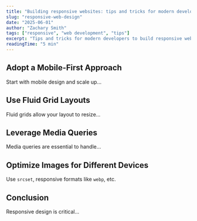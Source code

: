```yaml
---
title: "Building responsive websites: tips and tricks for modern developers"
slug: "responsive-web-design"
date: "2025-06-01"
author: "Zachary Smith"
tags: ["responsive", "web development", "tips"]
excerpt: "Tips and tricks for modern developers to build responsive websites that look great and perform efficiently."
readingTime: "5 min"
---
```


## Adopt a Mobile-First Approach

Start with mobile design and scale up...

## Use Fluid Grid Layouts

Fluid grids allow your layout to resize...

## Leverage Media Queries

Media queries are essential to handle...

## Optimize Images for Different Devices

Use `srcset`, responsive formats like `webp`, etc.

## Conclusion

Responsive design is critical...
